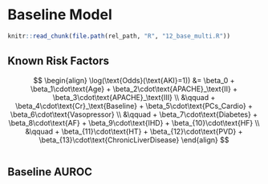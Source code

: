 # Baseline Model

```r
knitr::read_chunk(file.path(rel_path, "R", "12_base_multi.R"))
```

## Known Risk Factors

$$
\begin{align}
\log(\text{Odds}(\text{AKI}=1)) &= \beta_0 + \beta_1\cdot\text{Age} + \beta_2\cdot\text{APACHE}_\text{II} + \beta_3\cdot\text{APACHE}_\text{III} \\
  &\qquad + \beta_4\cdot\text{Cr}_\text{Baseline} + \beta_5\cdot\text{PCs_Cardio} + \beta_6\cdot\text{Vasopressor} \\
  &\qquad + \beta_7\cdot\text{Diabetes} + \beta_8\cdot\text{AF} + \beta_9\cdot\text{IHD} + \beta_{10}\cdot\text{HF} \\
  &\qquad + \beta_{11}\cdot\text{HT} + \beta_{12}\cdot\text{PVD} + \beta_{13}\cdot\text{ChronicLiverDisease}
\end{align}
$$

```r
```

## Baseline AUROC

```r
```

<!-- Seems to make it much worse e.g example 2 goes from 0.85 -> 0.81
## Reduced Model

Consider only the more relevant variables. Notice that the AUC actually slightly improves.

$$
\begin{align}
\log(\text{Odds}(\text{AKI}=1)) &= \beta_0 + \beta_1\cdot\text{Age} + \beta_2\cdot\text{APACHE}_\text{II} + \beta_3\cdot\text{PCs_Cardio}\\
  &\qquad + \beta_4\cdot\text{Vasopressor} + \beta_5\cdot\text{Diabetes} + \beta_6\cdot\text{AF} + \beta7\cdot\text{IHD} \\
  &\qquad + \beta_8\cdot\text{HF} + \beta_9\cdot\text{HT} + \beta_{10}\cdot\text{PVD} + \beta_{11}\cdot\text{ChronicLiverDisease}
\end{align}
$$

```r
```
-->